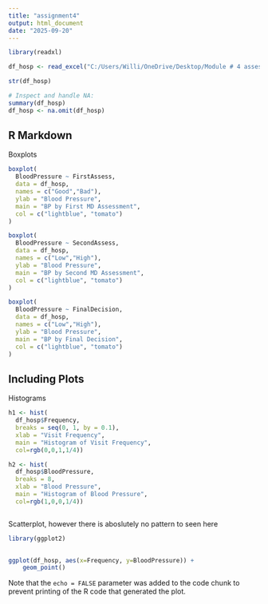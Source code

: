 ---
title: "assignment4"
output: html_document
date: "2025-09-20"
---

```{r setup, include=FALSE}
library(readxl)

df_hosp <- read_excel("C:/Users/Willi/OneDrive/Desktop/Module # 4 assessment_data.xlsx")

str(df_hosp)

# Inspect and handle NA:
summary(df_hosp)
df_hosp <- na.omit(df_hosp)
```

## R Markdown

Boxplots

```{r cars}
boxplot(
  BloodPressure ~ FirstAssess,
  data = df_hosp,
  names = c("Good","Bad"),
  ylab = "Blood Pressure",
  main = "BP by First MD Assessment",
  col = c("lightblue", "tomato")
)

boxplot(
  BloodPressure ~ SecondAssess,
  data = df_hosp,
  names = c("Low","High"),
  ylab = "Blood Pressure",
  main = "BP by Second MD Assessment",
  col = c("lightblue", "tomato")
)

boxplot(
  BloodPressure ~ FinalDecision,
  data = df_hosp,
  names = c("Low","High"),
  ylab = "Blood Pressure",
  main = "BP by Final Decision",
  col = c("lightblue", "tomato")
)


```

## Including Plots

Histograms

```{r pressure, echo=FALSE}
h1 <- hist(
  df_hosp$Frequency,
  breaks = seq(0, 1, by = 0.1),
  xlab = "Visit Frequency",
  main = "Histogram of Visit Frequency",
  col=rgb(0,0,1,1/4))

h2 <- hist(
  df_hosp$BloodPressure,
  breaks = 8,
  xlab = "Blood Pressure",
  main = "Histogram of Blood Pressure",
  col=rgb(1,0,0,1/4))



```

Scatterplot, however there is aboslutely no pattern to seen here

```{r}
library(ggplot2)
 

ggplot(df_hosp, aes(x=Frequency, y=BloodPressure)) + 
    geom_point()
```


Note that the `echo = FALSE` parameter was added to the code chunk to prevent printing of the R code that generated the plot.
